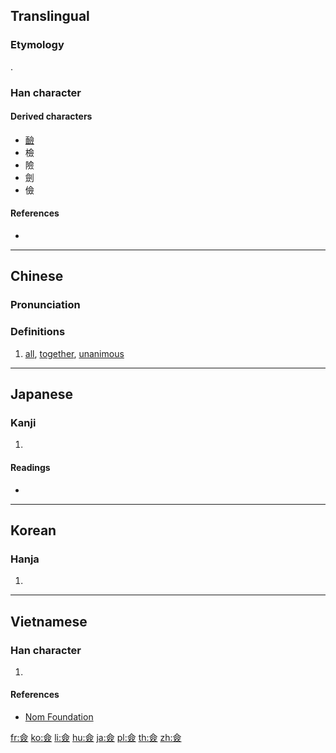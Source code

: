 {{also|㑒|佥}}
==Translingual==
{{Han simplified forms|僉|㑒|佥|ex=y}}

===Etymology===
{{Han etyl}}
{{Han compound|亼|吅|从|ls=ic}}.

===Han character===
{{Han char|rn=9|rad=人|as=11|sn=13|four=80886|canj=OMRO|ids=⿳亼吅从}}

====Derived characters====
* [[䩎]]
* 檢
* 險
* 劍
* 儉

====References====
* {{Han ref|kx=0115.270|dkj=01054|dj=0246.140|hdz=10207.030|uh=50C9|ud=20681|bh=DCC2|bd=56514}}

----

==Chinese==
{{zh-forms|s=佥}}

===Pronunciation===
{{zh-pron
|m=qiān
|c=cim1
|mn=chhiam
|mc=y
|oc=y
|ma=
|cat=det,adv,a
}}

===Definitions===
{{zh-hanzi}}

# [[all]], [[together]], [[unanimous]]

----

==Japanese==

===Kanji===
{{ja-kanji|grade=|rs=人11}}

# {{defn|lang=ja|sort=人11}}

====Readings====
* {{ja-readings|on=[[せん]] (sen)|kun=[[みな]] (mina), [[ことごとく]] (kotogotoku), [[ともに]] (tomoni)}}

----

==Korean==

===Hanja===
{{ko-hanja|hangeul=[[첨]]|rv=cheom|mr=ch'ŏm|y=chem}}

# {{defn|lang=ko|sort=人11}}

----

==Vietnamese==

===Han character===
{{vi-readings|rs=人11| hanviet = thiêm}}

# {{defn|lang=vi|sort=人11}}

====References====
*[http://nomfoundation.org/common/nom_details.php?codepoint=50c9 Nom Foundation]

[[fr:僉]]
[[ko:僉]]
[[li:僉]]
[[hu:僉]]
[[ja:僉]]
[[pl:僉]]
[[th:僉]]
[[zh:僉]]